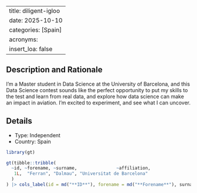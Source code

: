 
---
title: diligent-igloo
date: 2025-10-10
categories: [Spain]
acronyms:
  insert_loa: false
---

## Description and Rationale

I’m a Master student in Data Science at the University of Barcelona, and this Data Science contest sounds like the perfect opportunity to put my skills to the test and learn from real data, and explore how data science can make an impact in aviation. I’m excited to experiment, and see what I can uncover.

## Details

* Type: Independent
* Country: Spain

```r
library(gt)

gt(tibble::tribble(
  ~id, ~forename, ~surname,               ~affiliation,
   1L,  "Ferran", "Dalmau", "Universitat de Barcelona"
  )
) |> cols_label(id = md("**ID**"), forename = md("**Forename**"), surname ~ md("**Surname**"), affiliation ~ md("**Affiliation**"))
```
